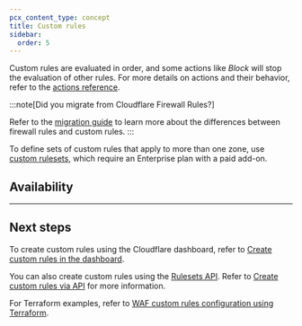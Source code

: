 ```yaml
---
pcx_content_type: concept
title: Custom rules
sidebar:
  order: 5
---
```



<Render file="custom-rules-intro" product="waf" />

Custom rules are evaluated in order, and some actions like _Block_ will stop the evaluation of other rules. For more details on actions and their behavior, refer to the [actions reference](/ruleset-engine/rules-language/actions/).

:::note[Did you migrate from Cloudflare Firewall Rules?]

Refer to the [migration guide](/waf/reference/migration-guides/firewall-rules-to-custom-rules/#main-differences) to learn more about the differences between firewall rules and custom rules.
:::

To define sets of custom rules that apply to more than one zone, use [custom rulesets](/waf/account/custom-rulesets/), which require an Enterprise plan with a paid add-on.

## Availability

<FeatureTable id="security.waf_c_custom_rules" />

---

## Next steps

To create custom rules using the Cloudflare dashboard, refer to [Create custom rules in the dashboard](/waf/custom-rules/create-dashboard/).

You can also create custom rules using the [Rulesets API](/ruleset-engine/rulesets-api/). Refer to [Create custom rules via API](/waf/custom-rules/create-api/) for more information.

For Terraform examples, refer to [WAF custom rules configuration using Terraform](/terraform/additional-configurations/waf-custom-rules/).
